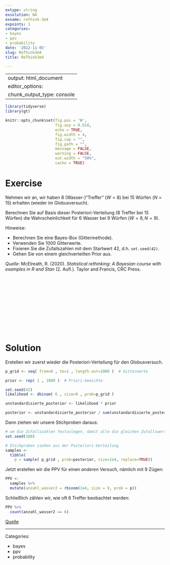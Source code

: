 ```yaml
---
extype: string
exsolution: NA
exname: rethink-3m4
expoints: 1
categories:
- bayes
- ppv
- probability
date: '2022-11-05'
slug: ReThink3m4
title: ReThink3m4

---
```



---
output: html_document
editor_options: 
  chunk_output_type: console
---

```r
library(tidyverse)
library(gt)
```


```r
knitr::opts_chunk$set(fig.pos = 'H',
                      fig.asp = 0.618,
                      echo = TRUE,
                      fig.width = 4,
                      fig.cap = "", 
                      fig.path = "",
                      message = FALSE,
                      warning = FALSE,
                      out.width = "50%",
                      cache = TRUE)
```








# Exercise




Nehmen wir an, wir haben 8 (Wasser-)"Treffer" ($W=8$) bei 15 Würfen ($N=15$) erhalten (wieder im Globusversuch).

Berechnen Sie auf Basis dieser Posteriori-Verteilung (8 Treffer bei 15 Würfen) die Wahrscheinlichkeit für 6 Wasser bei 9 Würfen ($W=6, N=9$).

Hinweise:

- Berechnen Sie eine Bayes-Box (Gittermethode).
- Verwenden Sie 1000 Gitterwerte.
- Fixieren Sie die Zufallszahlen mit dem Startwert 42, d.h. `set.seed(42)`.
- Gehen Sie von einem gleichverteilten Prior aus.



*Quelle*: McElreath, R. (2020). *Statistical rethinking: A Bayesian course with examples in R and Stan* (2. Aufl.). Taylor and Francis, CRC Press.






</br>
</br>
</br>
</br>
</br>
</br>
</br>
</br>
</br>
</br>

# Solution


Erstellen wir zuerst wieder die Posteriori-Verteilung für den Globusversuch. 


```r
p_grid <- seq( from=0 , to=1 , length.out=1000 )  # Gitterwerte

prior <- rep( 1 , 1000 )  # Priori-Gewichte

set.seed(42)
likelihood <- dbinom( 6 , size=9 , prob=p_grid ) 

unstandardisierte_posterior <- likelihood * prior 

posterior <- unstandardisierte_posterior / sum(unstandardisierte_posterior)
```

Dann ziehen wir unsere Stichproben daraus:

```r
# um die Zufallszahlen festzulegen, damit alle die gleichen Zufallswerte bekommen: 
set.seed(100) 

# Stichproben ziehen aus der Posteriori-Verteilung
samples <- 
  tibble(
    p = sample( p_grid , prob=posterior, size=1e4, replace=TRUE)) 
```


Jetzt erstellen wir die PPV für einen *anderen* Versuch, nämlich mit 9 Zügen:


```r
PPV <-
  samples %>% 
  mutate(anzahl_wasser2 = rbinom(1e4, size = 9, prob = p))
```


Schließlich zählen wir,
wie oft 6 Treffer beobachtet werden:

```r
PPV %>% 
  count(anzahl_wasser2 == 6) 
```



[Quelle](https://sr2-solutions.wjakethompson.com/bayesian-inference.html#chapter-3)




---

Categories: 

- bayes
- ppv
- probability

